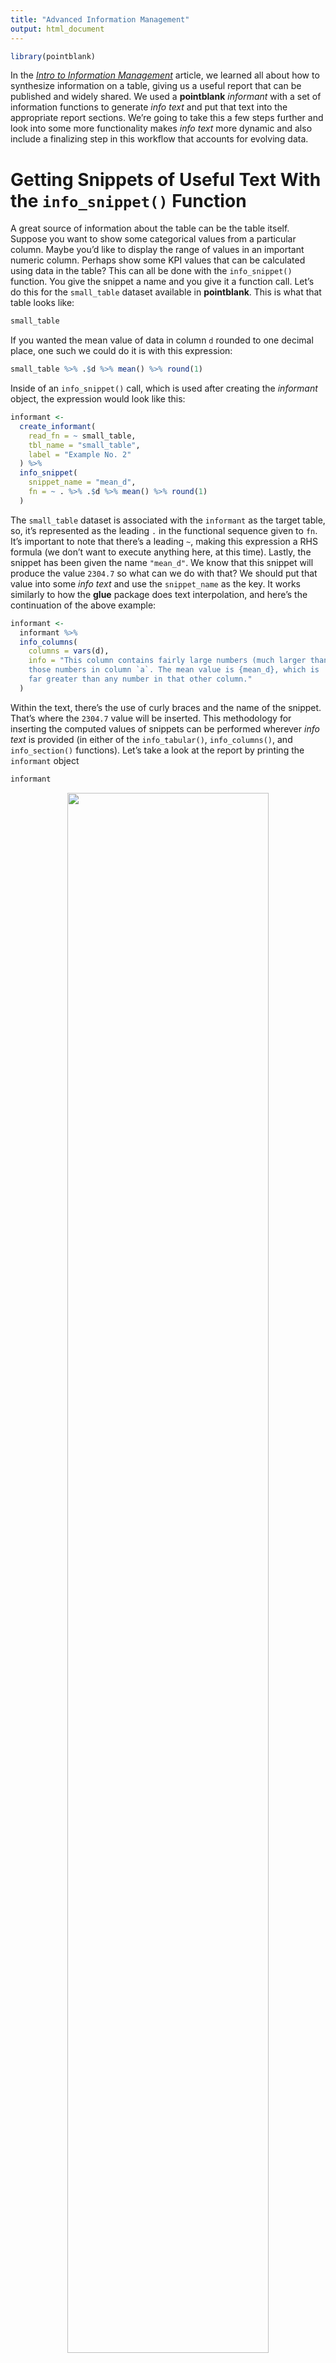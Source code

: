 ```yaml
---
title: "Advanced Information Management"
output: html_document
---
```


```r
library(pointblank)
```

In the [*Intro to Information Management*](../articles/INFO-I.html) article, we learned all about how to synthesize information on a table, giving us a useful report that can be published and widely shared. We used a **pointblank** *informant* with a set of information functions to generate *info text* and put that text into the appropriate report sections. We're going to take this a few steps further and look into some more functionality makes *info text* more dynamic and also include a finalizing step in this workflow that accounts for evolving data. 

# Getting Snippets of Useful Text With the `info_snippet()` Function

A great source of information about the table can be the table itself. Suppose you want to show some categorical values from a particular column. Maybe you'd like to display the range of values in an important numeric column. Perhaps show some KPI values that can be calculated using data in the table? This can all be done with the `info_snippet()` function. You give the snippet a name and you give it a function call. Let's do this for the `small_table` dataset available in **pointblank**. This is what that table looks like:

```r
small_table
```

If you wanted the mean value of data in column `d` rounded to one decimal place, one such we could do it is with this expression:

```r
small_table %>% .$d %>% mean() %>% round(1)
```

Inside of an `info_snippet()` call, which is used after creating the *informant* object, the expression would look like this:

```r
informant <- 
  create_informant(
    read_fn = ~ small_table,
    tbl_name = "small_table",
    label = "Example No. 2"
  ) %>%
  info_snippet(
    snippet_name = "mean_d",
    fn = ~ . %>% .$d %>% mean() %>% round(1)
  )
```

The `small_table` dataset is associated with the `informant` as the target table, so, it's represented as the leading `.` in the functional sequence given to `fn`. It's important to note that there's a leading `~`, making this expression a RHS formula (we don't want to execute anything here, at this time). Lastly, the snippet has been given the name `"mean_d"`. We know that this snippet will produce the value `2304.7` so what can we do with that? We should put that value into some *info text* and use the `snippet_name` as the key. It works similarly to how the **glue** package does text interpolation, and here's the continuation of the above example:

```r
informant <- 
  informant %>%
  info_columns(
    columns = vars(d),
    info = "This column contains fairly large numbers (much larger than
    those numbers in column `a`. The mean value is {mean_d}, which is
    far greater than any number in that other column."
  )
```

Within the text, there's the use of curly braces and the name of the snippet. That's where the `2304.7` value will be inserted. This methodology for inserting the computed values of snippets can be performed wherever *info text* is provided (in either of the `info_tabular()`, `info_columns()`, and `info_section()` functions). Let's take a look at the report by printing the `informant` object

```r
informant
```

<div style="text-align: center;"><img src="https://silly-jackson-b3dec8.netlify.app/informant_report_7.png" width=80%></div>
<br>

Hmm. There is `"... {mean_d} ..."` text in the report that should have been replaced with the mean value of column `d`. What gives? Well, there's one finalizing step that needs to be done and should always be done to wrap up the *Information Management* workflow and that is the use of the `incorporate()` function. Let's write the whole thing again and finish it off with a call to `incorporate()`.

```r
informant <- 
  create_informant(
    read_fn = ~ small_table,
    tbl_name = "small_table",
    label = "Example No. 2"
  ) %>%
  info_snippet(
    snippet_name = "mean_d",
    fn = ~ . %>% .$d %>% mean() %>% round(1)
  ) %>%
    info_columns(
    columns = vars(d),
    info = "This column contains fairly large numbers (much larger than
    those numbers in column `a`. The mean value is {mean_d}, which is
    far greater than any number in that other column."
  ) %>%
  incorporate()

informant
```

<div style="text-align: center;"><img src="https://silly-jackson-b3dec8.netlify.app/informant_report_8.png" width=80%></div>
<br>

This time, sweet success. The value appears and the overall formatting looks great! This is a very useful thing, so long as we remember to use the `incorporate()` function to make it happen (more on that in the next section). 

# Ensuring That Snippets (and Other Table Metadata Element) Are Up-to-Date

Tables can change with time. Whether that data source is a public dataset, an organization's data table, or a continually-updated Excel file (😱), we should be ready for change. In the previous example, we used the `incorporate()` function to finalize the report. Without it, our snippet didn't work. There are two major things that `incorporate()` does for you in the *Information Management* workflow.

1. Evaluation of text snippets in all `info_snippet()` calls, and, insertion of snippets in *info text* within `"{<snippet_name>}"`.

2. Updating of table row and column counts in the header of the report.

We really are incorporating aspects of the table into the report with `incorporate()` but might might also think of it as regenerating, refreshing, or renewing the table. It gives **pointblank** license to access the table the same way that `interrogate()` does in the [**VALID-I**]((../articles/VALID-I.html)) validation workflow. On the first use of `incorporate()`, all text snippets will be put in their places; subsequent uses of `incorporate()` will replace the appropriate text as necessary. Every use of `incorporate()` will update the row and column counts in the header.

Here's a short demo of the header changing, because it's pretty instructive. Let's use our `small_table` object as `target_table`. With `dim()` we can be totally sure of the table dimensions. 

```r
target_table <- small_table

dim(target_table)
```

Let's allow an informant to access the `target_table` through the `read_fn` argument. In this case, the expression is `~ target_table` (it simply gets the table from the global workspace). After using `incorporate()` and printing the `informant_tt` object, let's just examine the header.

```r
informant_tt <- 
  create_informant(
    read_fn = ~ target_table,
    tbl_name = "target_table",
    label = "Example No. 3"
  ) %>%
  incorporate()

informant_tt
```

<div style="text-align: center;"><img src="https://silly-jackson-b3dec8.netlify.app/informant_report_9.png" width=80%></div>
<p align="center">This is an excerpt of the complete report, showing just the header.</p>
<br>

The number of rows and columns reported in the header checks out: 13 rows and 8 columns.

Now, let's manually enlarge the `target_table` and print the new row and column counts.

```r
target_table <- 
  dplyr::bind_rows(small_table, small_table) %>%
  dplyr::mutate(g = a + c)

dim(target_table)
```

We've got our informant object, let's see how `incorporate()` keeps pace with the change.

```r
informant_tt %>% incorporate()
```

<div style="text-align: center;"><img src="https://silly-jackson-b3dec8.netlify.app/informant_report_10.png" width=80%></div>
<p align="center">This is an excerpt of the complete report, showing just the header.</p>
<br>

Great! Using `incorporate()` has accurately updated the reporting of row and column counts in the header. And it's also very much worth noting that the use of a `read_fn` is important here. Had `target_table` been given to the `tbl` argument of `create_informant()`, that table would be bound to the informant in its initial state (with 13 rows and 8 columns) and any updates to the table wouldn't be reflected in the reporting upon using `incorporate()`. The table-reading function is meant for obtaining the table each and every time the table is needed. 

In short, unless you have no uses of `info_snippet()` and the table isn't expected to change, it's recommended to use `incorporate()` as the final call in this workflow.
